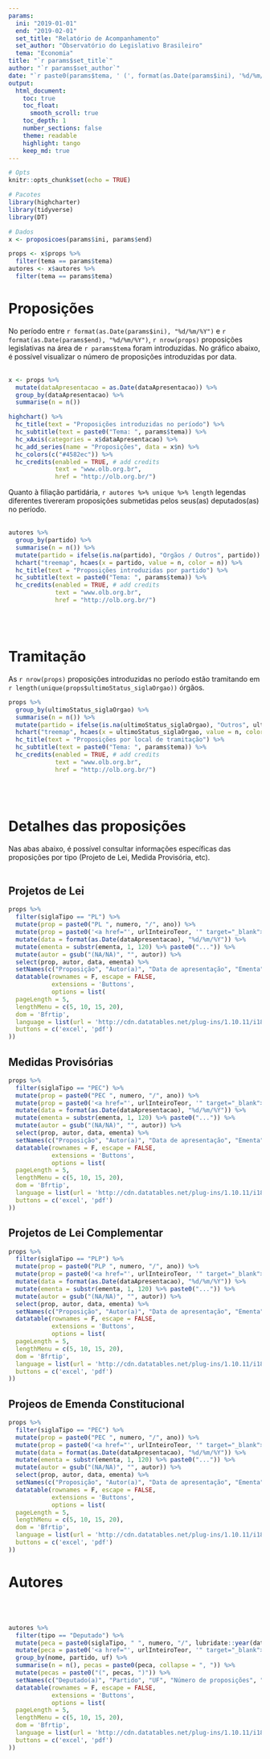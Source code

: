 ```yaml
---
params:
  ini: "2019-01-01"
  end: "2019-02-01"
  set_title: "Relatório de Acompanhamento"
  set_author: "Observatório do Legislativo Brasileiro"
  tema: "Economia"
title: "`r params$set_title`"
author: "`r params$set_author`"
date: "`r paste0(params$tema, ' (', format(as.Date(params$ini), '%d/%m/%Y'), ' - ', format(as.Date(params$end), '%d/%m/%Y'), ')')`"
output: 
  html_document:
    toc: true
    toc_float:
      smooth_scroll: true
    toc_depth: 1
    number_sections: false
    theme: readable
    highlight: tango
    keep_md: true
---
```


```r
# Opts
knitr::opts_chunk$set(echo = TRUE)

# Pacotes
library(highcharter)
library(tidyverse)
library(DT)

# Dados
x <- proposicoes(params$ini, params$end)

props <- x$props %>%
  filter(tema == params$tema)
autores <- x$autores %>%
  filter(tema == params$tema)
```


# Proposições

No período entre `r format(as.Date(params$ini), "%d/%m/%Y")` e `r format(as.Date(params$end), "%d/%m/%Y")`, `r nrow(props)` proposições legislativas na área de `r params$tema` foram introduzidas. No gráfico abaixo, é possível visualizar o número de proposições introduzidas por data.
<br>
<br>

```r
x <- props %>%
  mutate(dataApresentacao = as.Date(dataApresentacao)) %>%
  group_by(dataApresentacao) %>%
  summarise(n = n())

highchart() %>% 
  hc_title(text = "Proposições introduzidas no período") %>%
  hc_subtitle(text = paste0("Tema: ", params$tema)) %>%
  hc_xAxis(categories = x$dataApresentacao) %>% 
  hc_add_series(name = "Proposições", data = x$n) %>%
  hc_colors(c("#4582ec")) %>%
  hc_credits(enabled = TRUE, # add credits
             text = "www.olb.org.br",
             href = "http://olb.org.br/")

```


Quanto à filiação partidária, `r autores %>% unique %>% length` legendas diferentes tivereram proposições submetidas pelos seus(as) deputados(as) no período.
<br>
<br>

```r
autores %>%
  group_by(partido) %>%
  summarise(n = n()) %>%
  mutate(partido = ifelse(is.na(partido), "Orgãos / Outros", partido)) %>%
  hchart("treemap", hcaes(x = partido, value = n, color = n)) %>%
  hc_title(text = "Proposições introduzidas por partido") %>%
  hc_subtitle(text = paste0("Tema: ", params$tema)) %>%
  hc_credits(enabled = TRUE, # add credits
             text = "www.olb.org.br",
             href = "http://olb.org.br/")
```

<br>
<br>


# Tramitação

As `r nrow(props)` proposições introduzidas no período estão tramitando em `r length(unique(props$ultimoStatus_siglaOrgao))` órgãos. 

```r
props %>%
  group_by(ultimoStatus_siglaOrgao) %>%
  summarise(n = n()) %>%
  mutate(partido = ifelse(is.na(ultimoStatus_siglaOrgao), "Outros", ultimoStatus_siglaOrgao)) %>%
  hchart("treemap", hcaes(x = ultimoStatus_siglaOrgao, value = n, color = n)) %>%
  hc_title(text = "Proposições por local de tramitação") %>%
  hc_subtitle(text = paste0("Tema: ", params$tema)) %>%
  hc_credits(enabled = TRUE, # add credits
             text = "www.olb.org.br",
             href = "http://olb.org.br/")
```
<br>
<br>


# Detalhes das proposições {.tabset}

Nas abas abaixo, é possível consultar informações específicas das proposições por tipo (Projeto de Lei, Medida Provisória, etc).
<br>
<br>


## Projetos de Lei


```r
props %>%
  filter(siglaTipo == "PL") %>%
  mutate(prop = paste0("PL ", numero, "/", ano)) %>%
  mutate(prop = paste0('<a href="', urlInteiroTeor, '" target="_blank">', prop,'</a>')) %>%
  mutate(data = format(as.Date(dataApresentacao), "%d/%m/%Y")) %>%
  mutate(ementa = substr(ementa, 1, 120) %>% paste0("...")) %>%
  mutate(autor = gsub("(NA/NA)", "", autor)) %>%
  select(prop, autor, data, ementa) %>%
  setNames(c("Proposição", "Autor(a)", "Data de apresentação", "Ementa")) %>%
  datatable(rownames = F, escape = FALSE,
            extensions = 'Buttons',
            options = list(
  pageLength = 5,
  lengthMenu = c(5, 10, 15, 20),
  dom = 'Bfrtip',
  language = list(url = 'http://cdn.datatables.net/plug-ins/1.10.11/i18n/Portuguese-Brasil.json'),
  buttons = c('excel', 'pdf')
))
```


## Medidas Provisórias


```r
props %>%
  filter(siglaTipo == "PEC") %>%
  mutate(prop = paste0("PEC ", numero, "/", ano)) %>%
  mutate(prop = paste0('<a href="', urlInteiroTeor, '" target="_blank">', prop,'</a>')) %>%
  mutate(data = format(as.Date(dataApresentacao), "%d/%m/%Y")) %>%
  mutate(ementa = substr(ementa, 1, 120) %>% paste0("...")) %>%
  mutate(autor = gsub("(NA/NA)", "", autor)) %>%
  select(prop, autor, data, ementa) %>%
  setNames(c("Proposição", "Autor(a)", "Data de apresentação", "Ementa")) %>%
  datatable(rownames = F, escape = FALSE,
            extensions = 'Buttons',
            options = list(
  pageLength = 5,
  lengthMenu = c(5, 10, 15, 20),
  dom = 'Bfrtip',
  language = list(url = 'http://cdn.datatables.net/plug-ins/1.10.11/i18n/Portuguese-Brasil.json'),
  buttons = c('excel', 'pdf')
))
```


## Projetos de Lei Complementar


```r
props %>%
  filter(siglaTipo == "PLP") %>%
  mutate(prop = paste0("PLP ", numero, "/", ano)) %>%
  mutate(prop = paste0('<a href="', urlInteiroTeor, '" target="_blank">', prop,'</a>')) %>%
  mutate(data = format(as.Date(dataApresentacao), "%d/%m/%Y")) %>%
  mutate(ementa = substr(ementa, 1, 120) %>% paste0("...")) %>%
  mutate(autor = gsub("(NA/NA)", "", autor)) %>%
  select(prop, autor, data, ementa) %>%
  setNames(c("Proposição", "Autor(a)", "Data de apresentação", "Ementa")) %>%
  datatable(rownames = F, escape = FALSE,
            extensions = 'Buttons',
            options = list(
  pageLength = 5,
  lengthMenu = c(5, 10, 15, 20),
  dom = 'Bfrtip',
  language = list(url = 'http://cdn.datatables.net/plug-ins/1.10.11/i18n/Portuguese-Brasil.json'),
  buttons = c('excel', 'pdf')
))
```


## Projeos de Emenda Constitucional


```r
props %>%
  filter(siglaTipo == "PEC") %>%
  mutate(prop = paste0("PEC ", numero, "/", ano)) %>%
  mutate(prop = paste0('<a href="', urlInteiroTeor, '" target="_blank">', prop,'</a>')) %>%
  mutate(data = format(as.Date(dataApresentacao), "%d/%m/%Y")) %>%
  mutate(ementa = substr(ementa, 1, 120) %>% paste0("...")) %>%
  mutate(autor = gsub("(NA/NA)", "", autor)) %>%
  select(prop, autor, data, ementa) %>%
  setNames(c("Proposição", "Autor(a)", "Data de apresentação", "Ementa")) %>%
  datatable(rownames = F, escape = FALSE,
            extensions = 'Buttons',
            options = list(
  pageLength = 5,
  lengthMenu = c(5, 10, 15, 20),
  dom = 'Bfrtip',
  language = list(url = 'http://cdn.datatables.net/plug-ins/1.10.11/i18n/Portuguese-Brasil.json'),
  buttons = c('excel', 'pdf')
))
```


# Autores

<br>
<br>

```r
autores %>%
  filter(tipo == "Deputado") %>%
  mutate(peca = paste0(siglaTipo, " ", numero, "/", lubridate::year(dataApresentacao))) %>%
  mutate(peca = paste0('<a href="', urlInteiroTeor, '" target="_blank">', peca,'</a>')) %>%
  group_by(nome, partido, uf) %>%
  summarise(n = n(), pecas = paste0(peca, collapse = ", ")) %>%
  mutate(pecas = paste0("(", pecas, ")")) %>%
  setNames(c("Deputado(a)", "Partido", "UF", "Número de proposições", "Proposições")) %>%
  datatable(rownames = F, escape = FALSE,
            extensions = 'Buttons',
            options = list(
  pageLength = 5,
  lengthMenu = c(5, 10, 15, 20),
  dom = 'Bfrtip',
  language = list(url = 'http://cdn.datatables.net/plug-ins/1.10.11/i18n/Portuguese-Brasil.json'),
  buttons = c('excel', 'pdf')
))
```
